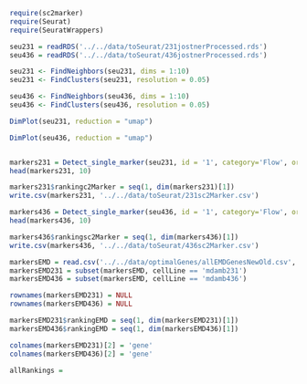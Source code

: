 ```r
require(sc2marker)
require(Seurat)
require(SeuratWrappers)
```

```r
seu231 = readRDS('../../data/toSeurat/231jostnerProcessed.rds')
seu436 = readRDS('../../data/toSeurat/436jostnerProcessed.rds')

```

```r
seu231 <- FindNeighbors(seu231, dims = 1:10)
seu231 <- FindClusters(seu231, resolution = 0.05)

seu436 <- FindNeighbors(seu436, dims = 1:10)
seu436 <- FindClusters(seu436, resolution = 0.05)
```

```r
DimPlot(seu231, reduction = "umap")
```

```r
DimPlot(seu436, reduction = "umap")

```

```r
```

```r
markers231 = Detect_single_marker(seu231, id = '1', category='Flow', org = 'Human', self.db = './sc2MarkerGenes.csv')
head(markers231, 10)

markers231$rankingc2Marker = seq(1, dim(markers231)[1])
write.csv(markers231, '../../data/toSeurat/231sc2Marker.csv')
```

```r
markers436 = Detect_single_marker(seu436, id = '1', category='Flow', org = 'Human', self.db = './sc2MarkerGenes.csv' )
head(markers436, 10)

markers436$rankingsc2Marker = seq(1, dim(markers436)[1])
write.csv(markers436, '../../data/toSeurat/436sc2Marker.csv')
```

```r
markersEMD = read.csv('../../data/optimalGenes/allEMDGenesNewOld.csv', row.names = 1)
markersEMD231 = subset(markersEMD, cellLine == 'mdamb231')
markersEMD436 = subset(markersEMD, cellLine == 'mdamb436')

rownames(markersEMD231) = NULL
rownames(markersEMD436) = NULL

markersEMD231$rankingEMD = seq(1, dim(markersEMD231)[1])
markersEMD436$rankingEMD = seq(1, dim(markersEMD436)[1])

colnames(markersEMD231)[2] = 'gene'
colnames(markersEMD436)[2] = 'gene'
```

```r
allRankings = 

```